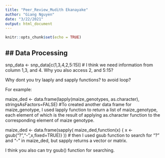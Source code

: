 ---
title: "Peer_Review_Mudith Ekanayake"
author: "Giang Nguyen"
date: "3/22/2021"
output: html_document
---

```{r setup, include=FALSE}
knitr::opts_chunk$set(echo = TRUE)
```

## ## Data Processing
snp_data <- snp_data[c(1,3,4,2,5:15)] # I think we need information from column 1,3, and 4. Why you also access 2, and 5:15?

Why dont you try laaply and sapply functions?
 to avoid loop?

For example:


maize_ded <- data.frame(lapply(maize_genotypes, as.character), stringsAsFactors=FALSE)
 #To created another data frame for maize_genotype, I used lapply function to return a list of maize_genotype, each element of which is the result of applying as.character function to the corresponding element of maize genotype. 

maize_ded <- data.frame(sapply( maize_ded,function(x) { x <- gsub("?","-",x,fixed=TRUE)} ))
  # then I used gsub function to search for "?" and "-" in maize_ded, but sapply returns a vector or matrix.

I think you also can try gsub() function for searching.

```{r cars}

```


